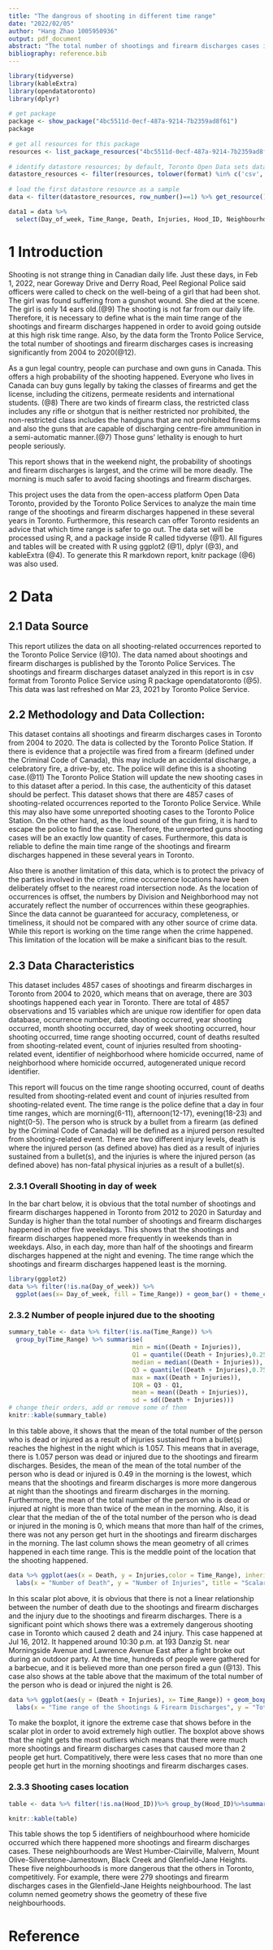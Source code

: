 ```yaml
---
title: "The dangrous of shooting in different time range"
date: "2022/02/05"
author: "Hang Zhao 1005950936"
output: pdf_document
abstract: "The total number of shootings and firearm discharges cases is increasing significantly in these years. This report will offer Toronto residents an advise that which time range is safer to go out by analyze the shootings and firearm discharges data. The morning is much safer to avoid facing shootings and firearm discharges."
bibliography: reference.bib
---
```

```r

library(tidyverse)
library(kableExtra)
library(opendatatoronto)
library(dplyr)
 
# get package
package <- show_package("4bc5511d-0ecf-487a-9214-7b2359ad8f61")
package
 
# get all resources for this package
resources <- list_package_resources("4bc5511d-0ecf-487a-9214-7b2359ad8f61")
 
# identify datastore resources; by default, Toronto Open Data sets datastore resource format to CSV for non-geospatial and GeoJSON for geospatial resources
datastore_resources <- filter(resources, tolower(format) %in% c('csv', 'geojson'))
 
# load the first datastore resource as a sample
data <- filter(datastore_resources, row_number()==1) %>% get_resource()

data1 = data %>%
  select(Day_of_week, Time_Range, Death, Injuries, Hood_ID, Neighbourhood)
```

# 1 Introduction
  Shooting is not strange thing in Canadian daily life. Just these days, in Feb 1, 2022, near Goreway Drive and Derry Road, Peel Regional Police said officers were called to check on the well-being of a girl that had been shot. The girl was found suffering from a gunshot wound. She died at the scene. The girl is only 14 ears old.(@9) The shooting is not far from our daily life. Therefore, it is necessary to define what is the main time range of the shootings and firearm discharges happened in order to avoid going outside at this high risk time range. Also, by the data form the Tronto Police Service, the total number of shootings and firearm discharges cases is increasing significantly from 2004 to 2020(@12). 
  
  As a gun legal country, people can purchase and own guns in Canada. This offers a high probability of the shooting happened. Everyone who lives in Canada can buy guns legally by taking the classes of firearms and get the license, including the citizens, permeate residents and international students. (@8) There are two kinds of firearm class, the restricted class includes any rifle or shotgun that is neither restricted nor prohibited, the non-restricted class includes the handguns that are not prohibited firearms and also the guns that are capable of discharging centre-fire ammunition in a semi-automatic manner.(@7) Those guns' lethality is enough to hurt people seriously. 
  
  This report shows that in the weekend night, the probability of shootings and firearm discharges is largest, and the crime will be more deadly. The morning is much safer to avoid facing shootings and firearm discharges.
  
  This project uses the data from the open-access platform Open Data Toronto, provided by the Toronto Police Services to analyze the main time range of the shootings and firearm discharges happened in these several years in Toronto. Furthermore, this research can offer Toronto residents an advice that which time range is safer to go out. The data set will be processed using R, and a package inside R called tidyverse (@1). All figures and tables will be created with R using ggplot2 (@1), dplyr (@3), and kableExtra (@4). To generate this R markdown report, knitr package (@6) was also used. 
  
  
# 2 Data

## 2.1 Data Source
  This report utilizes the data on all shooting-related occurrences reported to the Toronto Police Service (@10). The data named about shootings and firearm discharges is published by the Toronto Police Services. The shootings and firearm discharges dataset analyzed in this report is in csv format from Toronto Police Service using R package opendatatoronto (@5). This data was last refreshed on Mar 23, 2021 by Toronto Police Service.

## 2.2 Methodology and Data Collection:
  This dataset contains all shootings and firearm discharges cases in Toronto from 2004 to 2020. The data is collected by the Toronto Police Station. If there is evidence that a projectile was fired from a firearm (defined under the Criminal Code of Canada), this may include an accidental discharge, a celebratory fire, a drive-by, etc. The police will define this is a shooting case.(@11) The Toronto Police Station will update the new shooting cases in to this dataset after a period. In this case, the authenticity of this dataset should be perfect. This dataset shows that there are 4857 cases of shooting-related occurrences reported to the Toronto Police Service. While this may also have some unreported shooting cases to the Toronto Police Station. On the other hand, as the loud sound of the gun firing, it is hard to escape the police to find the case. Therefore, the unreported guns shooting cases will be an exactly low quantity of cases. Furthermore, this data is reliable to define the main time range of the shootings and firearm discharges happened in these several years in Toronto. 
  
  Also there is another limitation of this data, which is to protect the privacy of the parties involved in the crime, crime occurrence locations have been deliberately offset to the nearest road intersection node. As the location of occurrences is offset, the numbers by Division and Neighborhood may not accurately reflect the number of occurrences within these geographies. Since the data cannot be guaranteed for accuracy, completeness, or timeliness, it should not be compared with any other source of crime data. While this report is working on the time range when the crime happened. This limitation of the location will be make a sinificant bias to the result. 

## 2.3 Data Characteristics
  This dataset includes 4857 cases of shootings and firearm discharges in Toronto from 2004 to 2020, which means that on average, there are 303 shootings happened each year in Toronto. There are total of 4857 observations and 15 variables which are unique row identifier for open data database, occurrence number, date shooting occurred, year shooting occurred, month shooting occurred, day of week shooting occurred, hour shooting occurred, time range shooting occurred, count of deaths resulted from shooting-related event, count of injuries resulted from shooting-related event, identifier of neighborhood where homicide occurred, name of neighborhood where homicide occurred, autogenerated unique record identifier. 
  
  This report will foucus on the time range shooting occurred, count of deaths resulted from shooting-related event and count of injuries resulted from shooting-related event. The time range is the police define that a day in four time ranges, which are morning(6-11), afternoon(12-17), evening(18-23) and night(0-5). The person who is struck by a bullet from a firearm (as defined by the Criminal Code of Canada) will be defined as a injured person resulted from shooting-related event. There are two different injury levels, death is where the injured person (as defined above) has died as a result of injuries sustained from a bullet(s), and the injuries is where the injured person (as defined above) has non-fatal physical injuries as a result of a bullet(s).
  
### 2.3.1 Overall Shooting in day of week
  In the bar chart below, it is obvious that the total number of shootings and firearm discharges happened in Toronto from 2012 to 2020 in Saturday and Sunday is higher than the total number of shootings and firearm discharges happened in other five weekdays. This shows that the shootings and firearm discharges happened more frequently in weekends than in weekdays. Also, in each day, more than half of the shootings and firearm discharges happened at the night and evening. The time range which the shootings and firearm discharges happened least is the morning. 

```r
library(ggplot2)
data %>% filter(!is.na(Day_of_week)) %>% 
  ggplot(aes(x= Day_of_week, fill = Time_Range)) + geom_bar() + theme_classic()+ labs(x = "Time of Shootings & Firearm Discharges", y = "Counts", title = "Bar chart of the number of shootings & firearm discharges happened in different time")
```

### 2.3.2 Number of people injured due to the shooting

```r
summary_table <- data %>% filter(!is.na(Time_Range)) %>% 
  group_by(Time_Range) %>% summarise(
                                  min = min((Death + Injuries)),
                                  Q1 = quantile((Death + Injuries),0.25),
                                  median = median((Death + Injuries)),
                                  Q3 = quantile((Death + Injuries),0.75),
                                  max = max((Death + Injuries)),
                                  IQR = Q3 - Q1,
                                  mean = mean((Death + Injuries)), 
                                  sd = sd((Death + Injuries))) 
# change their orders, add or remove some of them
knitr::kable(summary_table)

```
  In this table above, it shows that the mean of the total number of the person who is dead or injured as a result of injuries sustained from a bullet(s) reaches the highest in the night which is 1.057. This means that in average, there is 1.057 person was dead or injured due to the shootings and firearm discharges. Besides, the mean of the mean of the total number of the person who is dead or injured is 0.49 in the morning is the lowest, which means that the shootings and firearm discharges is more more dangerous at night than the shootings and firearm discharges in the morning. Furthermore, the mean of the total number of the person who is dead or injured at night is more than twice of the mean in the morning. Also, it is clear that the median of the of the total number of the person who is dead or injured in the moning is 0, which means that more than half of the crimes, there was not any person get hurt in the shootings and firearm discharges in the morning. The last column shows the mean geometry of all crimes happened in each time range. This is the meddle point of the location that the shooting happened. 
  
  
```r
data %>% ggplot(aes(x = Death, y = Injuries,color = Time_Range), inherit.aes = FALSE) + geom_point() + theme_classic()+
  labs(x = "Number of Death", y = "Number of Injuries", title = "Scalar plot between the Death and Injuries")
```
  In this scalar plot above, it is obvious that there is not a linear relationship between the number of death due to the shootings and firearm discharges and the injury due to the shootings and firearm discharges. There is a significant point which shows there was a extremely dangerous shooting case in Toronto which caused 2 death and 24 injury. This case happened at Jul 16, 2012. It happened around 10:30 p.m. at 193 Danzig St. near Morningside Avenue and Lawrence Avenue East after a fight broke out during an outdoor party. At the time, hundreds of people were gathered for a barbecue, and it is believed more than one person fired a gun (@13). This case also shows at the table above that the maximum of the total number of the person who is dead or injured the night is 26. 
  

```r
data %>% ggplot(aes(y = (Death + Injuries), x= Time_Range)) + geom_boxplot() + theme_classic()+ylim(0,8)+
  labs(x = "Time range of the Shootings & Firearm Discharges", y = "Total number of death and injuries", title = "Boxplot of the total number of death and injuries in different time range")
``` 
  To make the boxplot, it ignore the extreme case that shows before in the scalar plot in order to avoid extremely high outlier. The boxplot above shows that the night gets the most outliers which means that there were much more  shootings and firearm discharges cases that caused more than 2 people get hurt. Compatitively, there were less cases that no more than one people get hurt in the morning shootings and firearm discharges cases. 

### 2.3.3 Shooting cases location
```r
table <- data %>% filter(!is.na(Hood_ID))%>% group_by(Hood_ID)%>%summarise(n=n())%>%arrange(desc(n))%>%head(n=5)

knitr::kable(table)
```
  This table shows the top 5 identifiers of neighbourhood where homicide occurred which there happened more shootings and firearm discharges cases. These neighbourhoods are West Humber-Clairville, Malvern, Mount Olive-Silverstone-Jamestown, Black Creek and Glenfield-Jane Heights. These five neighbourhoods is more dangerous that the others in Toronto, competitively. For example, there were 279 shootings and firearm discharges cases in the Glenfield-Jane Heights neighbourhood. The last column nemed geometry shows the geometry of these five neighbourhoods. 


\newpage


# Reference






